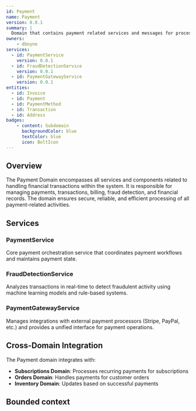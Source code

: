 ```yaml
---
id: Payment
name: Payment
version: 0.0.1
summary: |
  Domain that contains payment related services and messages for processing financial transactions.
owners:
    - dboyne
services:
  - id: PaymentService
    version: 0.0.1
  - id: FraudDetectionService
    version: 0.0.1
  - id: PaymentGatewayService
    version: 0.0.1
entities:
  - id: Invoice
  - id: Payment
  - id: PaymentMethod
  - id: Transaction
  - id: Address
badges:
    - content: Subdomain
      backgroundColor: blue
      textColor: blue
      icon: BoltIcon
---
```


## Overview

The Payment Domain encompasses all services and components related to handling financial transactions within the system. It is responsible for managing payments, transactions, billing, fraud detection, and financial records. The domain ensures secure, reliable, and efficient processing of all payment-related activities.

## Services

### PaymentService
Core payment orchestration service that coordinates payment workflows and maintains payment state.

### FraudDetectionService
Analyzes transactions in real-time to detect fraudulent activity using machine learning models and rule-based systems.

### PaymentGatewayService
Manages integrations with external payment processors (Stripe, PayPal, etc.) and provides a unified interface for payment operations.

## Cross-Domain Integration

The Payment domain integrates with:

- **Subscriptions Domain**: Processes recurring payments for subscriptions
- **Orders Domain**: Handles payments for customer orders
- **Inventory Domain**: Updates based on successful payments

## Bounded context

<NodeGraph />

<MessageTable format="all" limit={6} />
